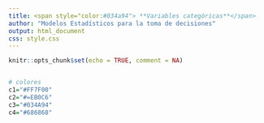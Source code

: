 ```yaml
---
title: <span style="color:#034a94"> **Variables categóricas**</span>
author: "Modelos Estadísticos para la toma de decisiones"
output: html_document
css: style.css
---
```


```r
knitr::opts_chunk$set(echo = TRUE, comment = NA)


# colores
c1="#FF7F00"
c2="#=EB0C6"
c3="#034A94"
c4="#686868"


```

